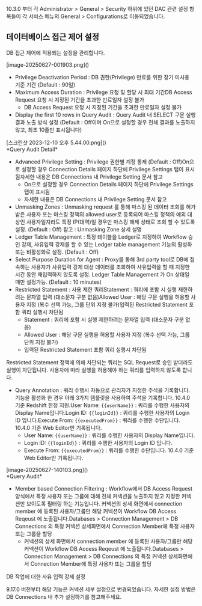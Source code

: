 10.3.0 부터 각 Administrator &gt; General &gt; Security 하위에 있던 DAC 관련 설정 항목들이 각 서비스 메뉴의 General &gt; Configurations로 이동되었습니다.

## 데이터베이스 접근 제어 설정
DB 접근 제어에 적용되는 설정을 관리합니다.

<p align="center">
<div>[image-20250627-001903.png]()</div>
</p>

* Privilege Deactivation Period : DB 권한(Privilege) 만료를 위한 장기 미사용 기준 기간 (Default : 90일)
* Maximum Access Duration : Privilege 요청 및 할당 시 최대 기간DB Access Request 요청 시 지정된 기간을 초과한 만료일자 설정 불가
  * DB Access Request 요청 시 지정된 기간을 초과한 만료일자 설정 불가
* Display the first 10 rows in Query Audit : Query Audit 내 SELECT 구문 실행 결과 노출 방식 설정 (Default : Off이며 On으로 설정할 경우 전체 결과를 노출하지 않고, 최초 10줄만 표시됩니다)

<p align="center">
<div>[스크린샷 2023-12-10 오후 5.44.00.png]()</div>
*Query Audit Detail*
</p>

* Advanced Privilege Setting : Privilege 권한별 계정 통제 (Default : Off)On으로 설정할 경우 Connection Details 페이지 하단에 Privilege Settings 탭이 표시됨자세한 내용은 DB Connections 내 Privilege Setting 문서 참고
  * On으로 설정할 경우 Connection Details 페이지 하단에 Privilege Settings 탭이 표시됨
  * 자세한 내용은 DB Connections 내 Privilege Setting 문서 참고
* Unmasking Zones : Unmasking request 를 통해 마스킹 된 데이터 조회를 허가 받은 사용자 또는 마스킹 정책의 allowed user로 등록되어 마스킹 정책의 예외 대상인 사용자일지라도 특정 IP(대역)일 경우만 마스킹 해제 상태로 조회 할 수 있도록 설정.  (Default : Off) 참고 : Unmasking Zone 상세 설명
* Ledger Table Management : 특정 테이블을 Ledger로 지정하여 Workflow 승인 강제, 사유입력 강제를 할 수 있는 Ledger table management 기능의 활성화 또는 비활성화로 설정. (Default : Off)
* Select Purpose Duration for Agent : Proxy를 통해 3rd party tool로 DB에 접속하는 사용자가 사유입력 강제 대상 데이터를 조회하여 사유입력을 할 때 지정한 시간 동안 재입력하지 않도록 설정. Ledger Table Management 가 On 상태일 때만 설정가능. (Default : 10 minutes)
* Restricted Statement : 사용 제한 쿼리Statement : 쿼리에 포함 시 실행 제한하려는 문자열 입력 (대소문자 구분 없음)Allowed User : 해당 구문 실행을 허용할 사용자 지정 (복수 선택 가능, 그룹 단위 지정 불가)입력된 Restricted Statement 포함 쿼리 실행시 차단됨
  * Statement : 쿼리에 포함 시 실행 제한하려는 문자열 입력 (대소문자 구분 없음)
  * Allowed User : 해당 구문 실행을 허용할 사용자 지정 (복수 선택 가능, 그룹 단위 지정 불가)
  * 입력된 Restricted Statement 포함 쿼리 실행시 차단됨

Restricted Statement 정책에 의해 차단되는 쿼리는 SQL Request로 승인 받더라도 실행이 차단됩니다. 사용자에 따라 실행을 허용해야 하는 쿼리를 입력하지 않도록 합니다.

* Query Annotation : 쿼리 수행시 자동으로 관리자가 지정한 주석을 기록합니다. 기능을 활성화 한 경우 아래 3가지 템플릿을 사용하여 주석을 기록합니다. 10.4.0 기준 Redshift 한정 지원.User Name: `{{userName}}` : 쿼리를 수행한 사용자의 Display Name입니다.Login ID: `{{loginId}}` : 쿼리를 수행한 사용자의 Login ID 입니다.Execute From: `{{executedFrom}}` : 쿼리를 수행한 수단입니다. 10.4.0 기준 Web Editor만 기록됩니다.
  * User Name: `{{userName}}` : 쿼리를 수행한 사용자의 Display Name입니다.
  * Login ID: `{{loginId}}` : 쿼리를 수행한 사용자의 Login ID 입니다.
  * Execute From: `{{executedFrom}}` : 쿼리를 수행한 수단입니다. 10.4.0 기준 Web Editor만 기록됩니다.

<p align="center">
<div>[image-20250627-140103.png]()</div>
*Query Audit*
</p>

* Member based Connection Filtering : Workflow에서 DB Access Request 양식에서 특정 사용자 또는 그룹에 대해 전체 커넥션을 노출하지 않고 지정한 커넥션만 보이도록 필터링 하는 기능입니다. 커넥션의 상세 화면에서 connection member 에 등록된 사용자/그룹만 해당 커넥션이 Workflow DB Access Reqeust 에 노출됩니다.Databases > Connection Management > DB Connections 의 특정 커넥션 상세화면에서 Connection Member에 특정 사용자 또는 그룹을 할당
  * 커넥션의 상세 화면에서 connection member 에 등록된 사용자/그룹만 해당 커넥션이 Workflow DB Access Reqeust 에 노출됩니다.Databases > Connection Management > DB Connections 의 특정 커넥션 상세화면에서 Connection Member에 특정 사용자 또는 그룹을 할당

DB 작업에 대한 사유 입력 강제 설정

9.17.0 버전부터 해당 기능은 커넥션 세부 설정으로 변경되었습니다. 자세한 설정 방법은 DB Connections 내 추가 설정하기를 참고해주세요.
